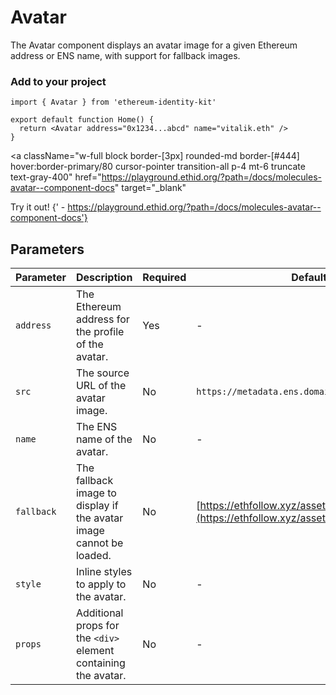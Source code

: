 
# Avatar

The Avatar component displays an avatar image for a given Ethereum address or ENS name, with support for fallback images.

### Add to your project

```tsx copy
import { Avatar } from 'ethereum-identity-kit'

export default function Home() {
  return <Avatar address="0x1234...abcd" name="vitalik.eth" />
}
```

<a
  className="w-full block border-[3px] rounded-md border-[#444] hover:border-primary/80 cursor-pointer transition-all p-4 mt-6 truncate text-gray-400"
  href="https://playground.ethid.org/?path=/docs/molecules-avatar--component-docs"
  target="_blank"
>
  <span className="text-primary">Try it out!</span>
  <span className="text-gray-400">
    {' - https://playground.ethid.org/?path=/docs/molecules-avatar--component-docs'}
  </span>
</a>

<div className="w-full bg-[#222] border-[3px] rounded-md border-[#444] p-8 mt-8 flex justify-center items-center">
  <Avatar address="0x1234...abcd" name="vitalik.eth" style={{ width: 100, height: 100 }} />
</div>

## Parameters

| Parameter  | Description                                                         | Required | Default Value                                                                                              |
| ---------- | ------------------------------------------------------------------- | -------- | ---------------------------------------------------------------------------------------------------------- |
| `address`  | The Ethereum address for the profile of the avatar.                 | Yes      | -                                                                                                          |
| `src`      | The source URL of the avatar image.                                 | No       | `https://metadata.ens.domains/mainnet/avatar/{name}`                                                       |
| `name`     | The ENS name of the avatar.                                         | No       | -                                                                                                          |
| `fallback` | The fallback image to display if the avatar image cannot be loaded. | No       | [https://ethfollow.xyz/assets/art/default-avatar.svg](https://ethfollow.xyz/assets/art/default-avatar.svg) |
| `style`    | Inline styles to apply to the avatar.                               | No       | -                                                                                                          |
| `props`    | Additional props for the `<div>` element containing the avatar.     | No       | -                                                                                                          |
